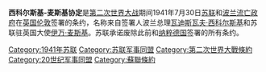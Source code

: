 '''西科尔斯基-麦斯基协定'''是[[第二次世界大战|第二次世界大战]]期间1941年7月30日[[苏联|苏联]]和[[波兰|波兰]][[波兰流亡政府|流亡政府]]在[[英国|英国]][[伦敦|伦敦]]签署的条约，名称来自签署人波兰总理[[瓦迪斯瓦夫·西科尔斯基|瓦迪斯瓦夫·西科尔斯基]]和苏联驻英国大使[[伊万·麦斯基|伊万·麦斯基]]。苏联承诺废除此前和[[纳粹德国|纳粹德国]]签署的所有条约。

[[Category:1941年苏联|Category:1941年苏联]]
[[Category:苏联军事同盟|Category:苏联军事同盟]]
[[Category:第二次世界大戰條約|Category:第二次世界大戰條約]]
[[Category:20世纪军事同盟|Category:20世纪军事同盟]]
[[Category:蘇聯條約|Category:蘇聯條約]]